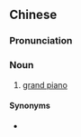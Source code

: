 {{also|三角钢琴}}
==Chinese==
{{zh-forms|s=三角钢琴|type=22}}

===Pronunciation===
{{zh-pron
|m=sānjiǎogāngqín
|c=saam1 gok3 gong3 kam4
|cat=n
}}

===Noun===
{{zh-noun}}

# {{lb|zh|musical instrument}} [[grand piano]]

====Synonyms====
* {{zh-l|三角琴}}